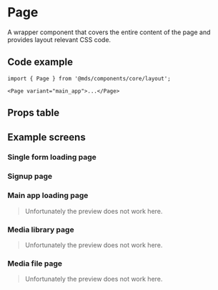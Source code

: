 
<Meta title="Components/core/layout/Page" component={Page} />

# Page

A wrapper component that covers the entire content of the page and provides layout relevant CSS code.

## Code example

```tsx
import { Page } from '@mds/components/core/layout';
```

```tsx
<Page variant="main_app">...</Page>
```

## Props table

<Props of={Page} />

## Example screens

### Single form loading page

<Preview>
  <Story name="Single form loading" parameters={{ noPadding: true }}>
    <SingleFormLoadingPreview />
  </Story>
</Preview>

### Signup page

<Preview>
  <Story name="Signup" parameters={{ noPadding: true }}>
    <SignupPreview />
  </Story>
</Preview>

### Main app loading page

> Unfortunately the preview does not work here.

<Preview>
  <Story name="Main app loading" parameters={{ noPadding: true }}>
    <MainAppLoadingPreview />
  </Story>
</Preview>

### Media library page

> Unfortunately the preview does not work here.

<Preview>
  <Story name="Media library" parameters={{ noPadding: true }}>
    <MediaLibraryPreview />
  </Story>
</Preview>

### Media file page

> Unfortunately the preview does not work here.

<Preview>
  <Story name="Media file" parameters={{ noPadding: true }}>
    <MediaFilePreview />
  </Story>
</Preview>
